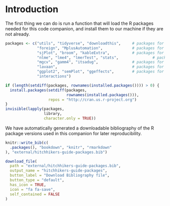 # Introduction {#intro}

The first thing we can do is run a function that will load the R packages needed for this code companion, and install them to our machine if they are not already.

```r
packages <- c("utils", "tidyverse", "downloadthis",     # packages for data management
              "foreign", "MplusAutomation",             # packages for writing data         
              "sjPlot", "broom", "kableExtra",          # packages for generating tables
              "nlme", "lme4", "lmerTest", "stats",               # packages for MLMs
              "mgcv", "gamm4", "itsadug",               # packages for GAMMs
              "lavaan",                                 # packages for SEMs
              "ggplot2", "semPlot", "ggeffects",        # packages for visualization   
              "interactions")                         

if (length(setdiff(packages, rownames(installed.packages()))) > 0) {
  install.packages(setdiff(packages, 
                           rownames(installed.packages())), 
                   repos = "http://cran.us.r-project.org")
}
invisible(lapply(packages, 
                 library, 
                 character.only = TRUE))
```

We have automatically generated a downloadable bibliography of the R package versions used in this companion for later reproducibility.

```r
knitr::write_bib(c(
  .packages(), "bookdown", "knitr", "rmarkdown"
), "external/hitchhikers-guide-packages.bib")
```
```r
download_file(
  path = "external/hitchhikers-guide-packages.bib",
  output_name = "hitchhikers-guide-packages",
  button_label = "Download Bibliography file",
  button_type = "default",
  has_icon = TRUE,
  icon = "fa fa-save",
  self_contained = FALSE
)
```